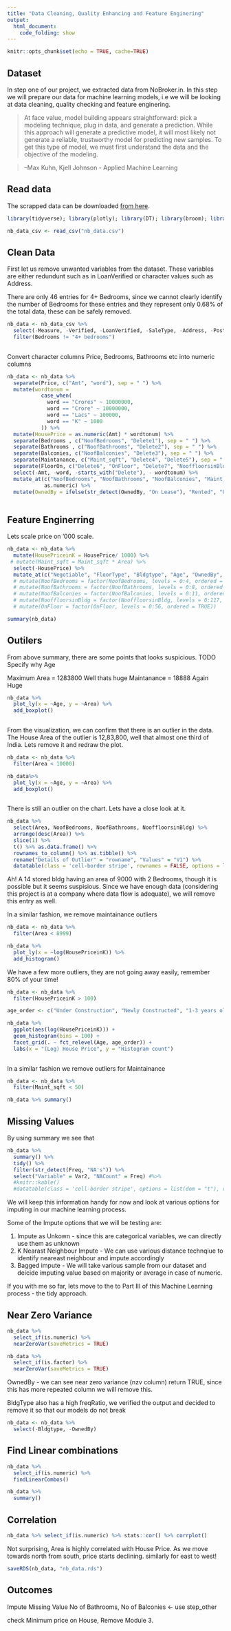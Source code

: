 ```yaml
---
title: "Data Cleaning, Quality Enhancing and Feature Enginering"
output: 
  html_document:
    code_folding: show
---
```


```r
knitr::opts_chunk$set(echo = TRUE, cache=TRUE)
```

## Dataset

In step one of our project, we extracted data from NoBroker.in. In this step we will prepare our data for machine learning models, i.e we will be looking at data cleaning, quality checking and feature enginering.


> At face value, model building appears straightforward: pick a modeling technique, plug in data, and generate a prediction. While this approach will generate a predictive model, it will most likely not generate a reliable, trustworthy model for predicting new samples. To get this type of model, we must first understand the data and the objective of the modeling.

> --Max Kuhn, Kjell Johnson -  Applied Machine Learning

## Read data

The scrapped data can be downloaded [from here](). 

```r

library(tidyverse); library(plotly); library(DT); library(broom); library(caret)

nb_data_csv <- read_csv("nb_data.csv")

```

## Clean Data

First let us remove unwanted variables from the dataset. These variables are either redundunt such as in LoanVerified or character values such as Address. 

There are only 46 entries for 4+ Bedrooms, since we cannot clearly identify the number of Bedrooms for these entries and they represent only 0.68% of the total data, these can be safely removed.

```r

nb_data <- nb_data_csv %>% 
  select(-Measure, -Verified, -LoanVerified, -SaleType, -Address, -PostedTime, -ShortAddress, -Area2, -MonthlyEMI, -propid, -HouseType, -FloorType2) %>% 
  filter(Bedrooms != "4+ bedrooms")
  
```

Convert character columns Price, Bedrooms, Bathrooms etc into numeric columns


```r

nb_data <- nb_data %>% 
  separate(Price, c("Amt", "word"), sep = " ") %>% 
  mutate(wordtonum = 
           case_when(
             word == "Crores" ~ 10000000,
             word == "Crore" ~ 10000000,
             word == "Lacs" ~ 100000,
             word == "K" ~ 1000
           )) %>% 
  mutate(HousePrice = as.numeric(Amt) * wordtonum) %>% 
  separate(Bedrooms , c("NoofBedrooms", "Delete1"), sep = " ") %>% 
  separate(Bathrooms , c("NoofBathrooms", "Delete2"), sep = " ") %>% 
  separate(Balconies, c("NoofBalconies", "Delete3"), sep = " ") %>%
  separate(Maintanance, c("Maint_sqft", "Delete4", "Delete5"), sep = " ") %>% 
  separate(FloorOn, c("Delete6", "OnFloor", "Delete7", "NooffloorsinBldg"), sep = " ") %>% 
  select(-Amt, -word, -starts_with("Delete"), - wordtonum) %>% 
  mutate_at(c("NoofBedrooms", "NoofBathrooms", "NoofBalconies", "Maint_sqft", "OnFloor", "NooffloorsinBldg"), 
            as.numeric) %>% 
  mutate(OwnedBy = ifelse(str_detect(OwnedBy, "On Lease"), "Rented", "Owned"))
  

```

## Feature Enginerring

Lets scale price on '000 scale.

```r
nb_data <- nb_data %>% 
  mutate(HousePriceinK = HousePrice/ 1000) %>% 
 # mutate(Maint_sqft = Maint_sqft * Area) %>% 
  select(-HousePrice) %>% 
  mutate_at(c("Negotiable", "FloorType", "Bldgtype", "Age", "OwnedBy", "Furnished", "Facing", "Parking", "PowerBackup", "WaterSupply"), as.factor) #%>% 
  # mutate(NoofBedrooms = factor(NoofBedrooms, levels = 0:4, ordered = TRUE)) %>% 
  # mutate(NoofBathrooms = factor(NoofBathrooms, levels = 0:8, ordered = TRUE)) %>% 
  # mutate(NoofBalconies = factor(NoofBalconies, levels = 0:11, ordered = TRUE)) %>% 
  # mutate(NooffloorsinBldg = factor(NooffloorsinBldg, levels = 0:117, ordered = TRUE)) %>% 
  # mutate(OnFloor = factor(OnFloor, levels = 0:56, ordered = TRUE))
```

```r
summary(nb_data)
```


## Outilers

From above summary, there are some points that looks suspicious. 
TODO Specify why Age

Maximum Area = 1283800 Well thats huge
Maintanance = 18888 Again Huge

```r
nb_data %>% 
  plot_ly(x = ~Age, y = ~Area) %>% 
  add_boxplot()
  
```

From the visualization, we can confirm that there is an outlier in the data. The House Area of the outlier is 12,83,800, well that almost one third of India. Lets remove it and redraw the plot.

```r
nb_data <- nb_data %>% 
  filter(Area < 10000) 

nb_data%>% 
  plot_ly(x = ~Age, y = ~Area) %>% 
  add_boxplot()
  
```

There is still an outlier on the chart. Lets have a close look at it.

```r
nb_data %>% 
  select(Area, NoofBedrooms, NoofBathrooms, NooffloorsinBldg) %>% 
  arrange(desc(Area)) %>% 
  slice(1) %>%
  t() %>% as.data.frame() %>% 
  rownames_to_column() %>% as.tibble() %>% 
  rename("Details of Outlier" = "rowname", "Values" = "V1") %>% 
  datatable(class = 'cell-border stripe', rownames = FALSE, options = list(dom = "t"))

```

Ah! A 14 stored bldg having an area of 9000 with 2 Bedrooms, though it is possible but it seems suspisious. Since we have enough data (considering this project is at a company where data flow is adequate), we will remove this entry as well.

In a similar fashion, we remove maintainance outliers

```r
nb_data <- nb_data %>% 
  filter(Area < 8999)
```

```r
nb_data %>% 
  plot_ly(x = ~log(HousePriceinK)) %>% 
  add_histogram()
```

We have a few more outliers, they are not going away easily, remember 80% of your time!

```r

nb_data <- nb_data %>% 
  filter(HousePriceinK > 100)

age_order <- c("Under Construction", "Newly Constructed", "1-3 years old", "3-5 years old", "5-10 years old")

nb_data %>% 
  ggplot(aes(log(HousePriceinK))) + 
  geom_histogram(bins = 100) + 
  facet_grid(. ~ fct_relevel(Age, age_order)) + 
  labs(x = "(Log) House Price", y = "Histogram count") 
  
```

In a similar fashion we remove outliers for Maintainance

```r
nb_data <- nb_data %>% 
  filter(Maint_sqft < 50)
```


```r
nb_data %>% summary()
```

## Missing Values

By using summary we see that

```r
nb_data %>% 
  summary() %>% 
  tidy() %>% 
  filter(str_detect(Freq, "NA's")) %>% 
  select("Variable" = Var2, "NACount" = Freq) #%>% 
  #knitr::kable()
  #datatable(class = 'cell-border stripe', options = list(dom = "t"), rownames = FALSE)
```



We will keep this information handy for now and look at various options for imputing in our machine learning process.

Some of the Impute options that we will be testing are:

 1) Impute as Unkown - since this are categorical variables, we can directly use them as unknown
 2) K Nearast Neighbour Impute - We can use various distance technqiue to identify neareast neighbour and impute accordingly
 3) Bagged impute - We will take various sample from our dataset and deicide imputing value based on majority or average in case of numeric.
 
If you with me so far, lets move to the to Part III of this Machine Learning process - the tidy approach.

## Near Zero Variance

```r
nb_data %>% 
  select_if(is.numeric) %>% 
  nearZeroVar(saveMetrics = TRUE)
```

```r
nb_data %>% 
  select_if(is.factor) %>% 
  nearZeroVar(saveMetrics = TRUE)
```

OwnedBy - we can see near zero variance (nzv column) return TRUE, since this has more repeated column we will remove this.

BldgType also has a high freqRatio, we verified the output and decided to remove it so that our models do not break

```r
nb_data <- nb_data %>% 
  select(-Bldgtype, -OwnedBy)
```


## Find Linear combinations

```r
nb_data %>% 
  select_if(is.numeric) %>% 
  findLinearCombos()
```

```r
nb_data %>% 
  summary()
```

## Correlation

```r
nb_data %>% select_if(is.numeric) %>% stats::cor() %>% corrplot()
```

Not surprising, Area is highly correlated with House Price.
As we move towards north from south, price starts declining.
similarly for east to west!

```r
saveRDS(nb_data, "nb_data.rds")
```


## Outcomes
Impute Missing Value
No of Bathrooms, No of Balconies <- use step_other

check Minimum price on House, Remove Module 3.


